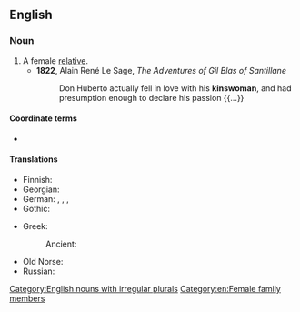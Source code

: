 ==English==

===Noun===
{{en-noun|kinswomen}}

# A female [[relative]].
#* '''1822''', Alain René Le Sage, ''The Adventures of Gil Blas of Santillane''
#*: Don Huberto actually fell in love with his '''kinswoman''', and had presumption enough to declare his passion {{...}}

====Coordinate terms====
* {{l|en|kinsman}}

====Translations====
{{trans-top|female relative}}
* Finnish: {{t|fi|[[naispuolinen]] [[sukulainen]]}}
* Georgian: {{t|ka|ნათესავი (ქალი)}}
* German: {{t+|de|Verwandte|f}}, {{t+|de|Angehörige|f}}, {{t+|de|Landsfrau|f}}, {{t+|de|Landsmännin|f}}
* Gothic: {{t|got|𐌽𐌹𐌸𐌾𐍉|f}}
{{trans-mid}}
* Greek:
*: Ancient: {{t|grc|συγγενής|f}}
* Old Norse: {{t|non|frænka}}
* Russian: {{t+|ru|ро́дственница|f}}
{{trans-bottom}}

[[Category:English nouns with irregular plurals]]
[[Category:en:Female family members]]
{{C|en|Female people}}